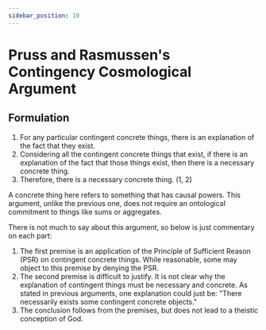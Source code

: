 ```yaml
---
sidebar_position: 10
---
```


# Pruss and Rasmussen's Contingency Cosmological Argument

## Formulation

1. For any particular contingent concrete things, there is an explanation of the fact that they exist.
2. Considering all the contingent concrete things that exist, if there is an explanation of the fact that those things exist, then there is a necessary concrete thing.
3. Therefore, there is a necessary concrete thing. (1, 2)

A concrete thing here refers to something that has causal powers.
This argument, unlike the previous one, does not require an ontological commitment to things like sums or aggregates.

There is not much to say about this argument, so below is just commentary on each part:

1. The first premise is an application of the Principle of Sufficient Reason (PSR) on contingent concrete things.
    While reasonable, some may object to this premise by denying the PSR.
2. The second premise is difficult to justify.
    It is not clear why the explanation of contingent things must be necessary and concrete.
    As stated in previous arguments, one explanation could just be: "There necessarily exists some contingent concrete objects."
3. The conclusion follows from the premises, but does not lead to a theistic conception of God.

